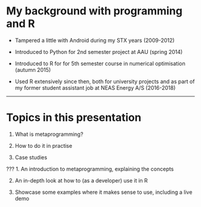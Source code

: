 # My background with programming and R

- Tampered a little with Android during my STX years (2009-2012)

- Introduced to Python for 2nd semester project at AAU (spring 2014)

- Introduced to R for for 5th semester course in numerical optimisation (autumn 2015)

- Used R extensively since then, both for university projects and as part of my former student assistant job at NEAS Energy A/S (2016-2018)


---

# Topics in this presentation

1. What is metaprogramming?

2. How to do it in practise

3. Case studies


???
1. An introduction to metaprogramming, explaining the concepts

2. An in-depth look at how to (as a developer) use it in R

3. Showcase some examples where it makes sense to use, including a live demo
